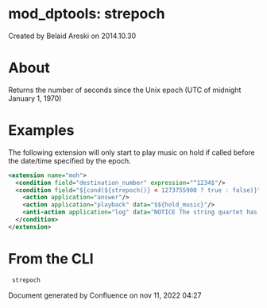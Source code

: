 
# mod_dptools: strepoch 

 Created by  Belaid Areski on 2014.10.30

# About

Returns the number of seconds since the Unix epoch (UTC of midnight January 1, 1970)

# Examples

The following extension will only start to play music on hold if called before the date/time specified by the epoch.

```xml
<extension name="moh">
  <condition field="destination_number" expression="^1234$"/>
  <condition field="${cond(${strepoch()} < 1273755900 ? true : false)}" expression="^true$">
    <action application="answer"/>
    <action application="playback" data="$${hold_music}"/>
    <anti-action application="log" data="NOTICE The string quartet has gone home."/>
  </condition>
</extension>
```

# From the CLI

```xml
 strepoch
```

Document generated by Confluence on nov 11, 2022 04:27
